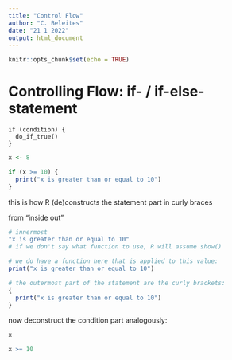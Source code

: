 ```yaml
---
title: "Control Flow"
author: "C. Beleites"
date: "21 1 2022"
output: html_document
---
```


```r
knitr::opts_chunk$set(echo = TRUE)
```

# Controlling Flow: if- / if-else-statement

```
if (condition) {
  do_if_true()
}
```

```r
x <- 8

if (x >= 10) {
  print("x is greater than or equal to 10")
}
```

this is how R (de)constructs the statement part in curly braces

from "inside out"
```r
# innermost
"x is greater than or equal to 10"
# if we don't say what function to use, R will assume show()

# we do have a function here that is applied to this value:
print("x is greater than or equal to 10")

# the outermost part of the statement are the curly brackets:
{
  print("x is greater than or equal to 10")
}
```


now deconstruct the condition part analogously:
```r
x

x >= 10
```






